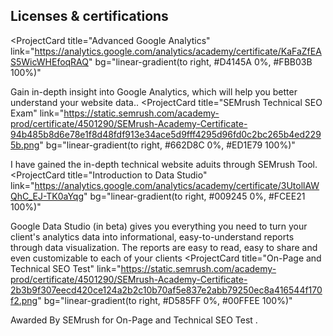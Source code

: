 ## Licenses & certifications

<ProjectCard
  title="Advanced Google Analytics"
  link="https://analytics.google.com/analytics/academy/certificate/KaFaZfEAS5WicWHEfoqRAQ"
  bg="linear-gradient(to right, #D4145A 0%, #FBB03B 100%)"
>
  Gain in-depth insight into Google Analytics, which will help you better understand your website data..
</ProjectCard>
<ProjectCard
  title="SEMrush Technical SEO Exam"
  link="https://static.semrush.com/academy-prod/certificate/4501290/SEMrush-Academy-Certificate-94b485b8d6e78e1f8d48fdf913e34ace5d9fff4295d96fd0c2bc265b4ed2295b.png"
  bg="linear-gradient(to right, #662D8C 0%, #ED1E79 100%)"
>
  I have gained the in-depth technical website aduits through SEMrush Tool.
</ProjectCard>
<ProjectCard
  title="Introduction to Data Studio"
  link="https://analytics.google.com/analytics/academy/certificate/3UtollAWQhC_EJ-TK0aYqg"
  bg="linear-gradient(to right, #009245 0%, #FCEE21 100%)"
>
  Google Data Studio (in beta) gives you everything you need to turn your client's analytics data into informational, easy-to-understand reports through data visualization. The reports are easy to read, easy to share and even customizable to each of your clients
</ProjectCard>
<ProjectCard
  title="On-Page and Technical SEO Test"
  link="https://static.semrush.com/academy-prod/certificate/4501290/SEMrush-Academy-Certificate-2b3b9f307eecd420ce124a2b2c10b70af5e837e2abb79250ec8a416544f170f2.png"
  bg="linear-gradient(to right, #D585FF 0%, #00FFEE 100%)"
>
  Awarded By SEMrush for On-Page and Technical SEO Test .
</ProjectCard>
